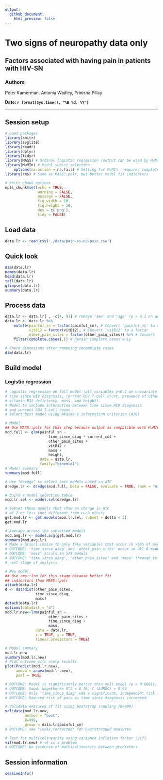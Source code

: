 ```yaml
---
output:
  github_document:
    html_preview: false
---
```

# Two signs of neuropathy data only

## Factors associated with having pain in patients with HIV-SN

### Authors
Peter Kamerman, Antonia Wadley, Prinisha Pillay

**Date: `r format(Sys.time(), "%B %d, %Y")`**

***

## Session setup
```r
# Load packages
library(knitr)
library(svglite)
library(readr)
library(dplyr)
library(tidyr)
library(MASS) # Ordinal logistic regression (output can be used by MuMIn)
library(MuMIn) # Model subset selection
    options(na.action = na.fail) # Setting for MuMIn (requires complete dataset)
library(rms) # Same as MASS::polr, but better model fit indicators

# knitr chunk options
opts_chunk$set(echo = TRUE,
               warning = FALSE,
               message = FALSE,
			   fig.width = 10,
               fig.height = 10,
               dev = c('png'),
               tidy = FALSE)
```

## Load data
```r
data.lr <- read_csv('./data/pain-vs-no-pain.csv')
```

## Quick look
```r
dim(data.lr)
names(data.lr)
head(data.lr)
tail(data.lr)
glimpse(data.lr)
summary(data.lr)
```

## Process data
```r
data.lr <- data.lr[ , -c(4, 9)] # remove 'sex' and 'age' (p > 0.1 on univariate)
data.lr <- data.lr %>%
    mutate(painful_sn = factor(painful_sn), # Convert 'painful_sn' to a factor
           vitB12 = factor(vitB12), # Convert 'vitB12' to a factor
           other_pain_sites = factor(other_pain_sites)) %>% # Convert 'other_pain_sites' to a factor
    filter(complete.cases(.)) # Retain complete cases only

# Check dimensions after removing incomplete cases
dim(data.lr)
```

## Build model
### Logistic regression
```r
# Logistic regression on full model (all variables p<0.1 on univariate analysis,
# time since HIV diagnosis, current CD4 T-cell count, presence of other pain sites, 
# vitamin B12 deficiency, mass, and height).
# Model to include interaction between time since HIV diagnosis 
# and current CD4 T-cell count.
# Select best model using Akaike's information criterion (AIC)

# Model
## Use MASS::polr for this step because output is compatible with MuMIn
mod.full <- glm(painful_sn ~
                    time_since_diag * current_cd4 +
                    other_pain_sites +
                    vitB12 +
                    mass +
                    height,
                data = data.lr, 
                family="binomial")
# Model summary 
summary(mod.full)

# Use "dredge" to select best models based on AIC
dredge.lr <- dredge(mod.full, beta = FALSE, evaluate = TRUE, rank = "AIC")

# Build a model selection table
mod.lr.sel <- model.sel(dredge.lr)

# Subset those models that show an change in AIC 
# of 2 or less (not different from each other)
get.mod.lr <- get.models(mod.lr.sel, subset = delta < 2)
get.mod.lr

# Average across the subsetted models
mod.avg.lr <- model.avg(get.mod.lr)
summary(mod.avg.lr)
# Made a priori choice to only take variables that occur in >50% of models
# OUTCOME: 'time_since_diag' and 'other_pain_sites' occur in all 8 models
# OUTCOME: 'mass' occurs in 5/8 models
# OUTCOME: 'time_since_diag', 'other_pain_sites' and 'mass' through to 
# next stage of analysis.

# New model
## Use rms::lrm for this stage because better fit 
## indicators than MASS::polr
attach(data.lr)
d <- datadist(other_pain_sites, 
              time_since_diag, 
              mass)
detach(data.lr)
options(datadist = "d")
mod.lr.new<-lrm(painful_sn ~
                    other_pain_sites + 
                    time_since_diag +
                    mass, 
              data = data.lr, 
              x = TRUE, y = TRUE, 
              linear.predictors = TRUE)

# Model summary
mod.lr.new
summary(mod.lr.new)
# Plot outcome with anova results
plot(Predict(mod.lr.new), 
     anova = anova(mod.lr.new),
     pval = TRUE)

# OUTCOME: Model is significantly better than null model (p < 0.0001), 
# OUTCOME: Good: Nagelkerke R^2 = 0.76, C (AUROC) = 0.93
# OUTCOME: Only 'time_since_diag' was a significant, independent risk factor
# OUTCOME: Reduced risk of pain as time since diagnosis increased.

# Validate measures of fit using bootstrap sampling (B=999)
validate(mod.lr.new, 
         method = "boot", 
         B=999, 
         group = data.lr$painful_sn)
# OUTCOME: see "index.corrected" for bootstrapped measures

# Test for multicolinearity using variance inflation factor (vif)
vif(mod.lr.new) # >4 is a problem
# OUTCOME: No evidence of multicolinearity between predictors

```

## Session information
```r
sessionInfo()
```
